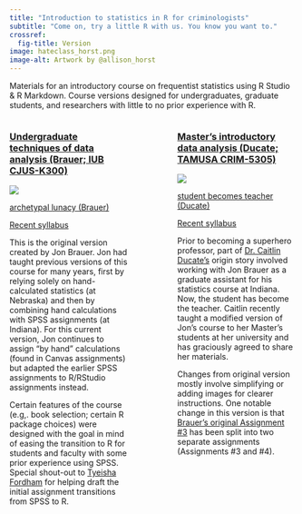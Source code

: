 ```yaml
---
title: "Introduction to statistics in R for criminologists"
subtitle: "Come on, try a little R with us. You know you want to." 
crossref:
  fig-title: Version
image: hateclass_horst.png
image-alt: Artwork by @allison_horst
---
```


Materials for an introductory course on frequentist statistics using R Studio & R Markdown. Course versions designed for undergraduates, graduate students, and researchers with little to no prior experience with R.


:::: {.columns}

::: {.column width="45%"}

### [Undergraduate techniques of data analysis (Brauer; IUB CJUS-K300)](1_ugrad_stats/index.html)

::: {#fig-Brauer-confused}
[![](Brauer-confused.jpg)](1_ugrad_stats/index.html)

[archetypal lunacy (Brauer)](1_ugrad_stats/index.html)
:::
[Recent syllabus](1_ugrad_stats/CJUS-K300-Summer23-syllabus.pdf) 

This is the original version created by Jon Brauer. Jon had taught previous versions of this course for many years, first by relying solely on hand-calculated statistics (at Nebraska) and then by combining hand calculations with SPSS assignments (at Indiana). For this current version, Jon continues to assign "by hand" calculations (found in Canvas assignments) but adapted the earlier SPSS assignments to R/RStudio assignments instead. 

Certain features of the course (e.g,. book selection; certain R package choices) were designed with the goal in mind of easing the transition to R for students and faculty with some prior experience using SPSS. Special shout-out to [Tyeisha Fordham](https://criminaljustice.indiana.edu/about/graduate-students/fordham_tyeisha.html) for helping draft the initial assignment transitions from SPSS to R.
:::

::: {.column width="10%"}
<!-- empty column to create gap -->
:::

::: {.column width="45%"}

### [Master's introductory data analysis (Ducate; TAMUSA CRIM-5305)](4_grad_stats_Ducate/index.html)

::: {#fig-Caitlin-grad}
[![](Brauer-Caitlin2.jpg)](4_grad_stats_Ducate/index.html)

[student becomes teacher (Ducate)](4_grad_stats_Ducate/index.html)
:::
[Recent syllabus](https://apps.tamusa.edu/info/syllabi/Spring2023/Data-Analysis-CRIM-5305-600.pdf)

Prior to becoming a superhero professor, part of [Dr. Caitlin Ducate's](https://www.csducate.com/) origin story involved working with Jon Brauer as a graduate assistant for his statistics course at Indiana. Now, the student has become the teacher. Caitlin recently taught a modified version of Jon's course to her Master's students at her university and has graciously agreed to share her materials. 

Changes from original version mostly involve simplifying or adding images for clearer instructions. One notable change in this version is that [Brauer's original Assignment #3](./1_ugrad_stats/ugrad-stats_Rassign/Assignment_3_JRB.html) has been split into two separate assignments (Assignments #3 and #4).
:::

::::
